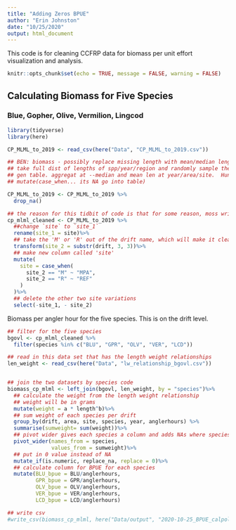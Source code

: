 ```yaml
---
title: "Adding Zeros BPUE"
author: "Erin Johnston"
date: "10/25/2020"
output: html_document
---
```


This code is for cleaning CCFRP data for biomass per unit effort visualization and analysis. 

```r

knitr::opts_chunk$set(echo = TRUE, message = FALSE, warning = FALSE)

```

## Calculating Biomass for Five Species
### Blue, Gopher, Olive, Vermilion, Lingcod

```r

library(tidyverse)
library(here)

```

```r

CP_MLML_to_2019 <- read_csv(here("Data", "CP_MLML_to_2019.csv"))

## BEN: biomass - possibly replace missing length with mean/median length for year/area/site combo?
## take full dist of lengths of spp/year/region and randomly sample them. (not best option)
## gen table. aggregat at --median and mean len at year/area/site.  Hunter q if this is the best way to deal with.
## mutate(case_when... its NA go into table)

CP_MLML_to_2019 <- CP_MLML_to_2019 %>%
  drop_na()

## the reason for this tidbit of code is that for some reason, moss writes MPA/REF for their 'site' column when they sample the MPA and REF on the same day, even though that particular drift is inside either the MPA or REF.
cp_mlml_cleaned <- CP_MLML_to_2019 %>%
  ##change `site` to `site_1`
  rename(site_1 = site)%>%
  ## take the 'M' or 'R' out of the drift name, which will make it clear if the MPA or REF was sampled
  transform(site_2 = substr(drift, 3, 3))%>%
  ## make new column called 'site'
  mutate(
    site = case_when(
      site_2 == "M" ~ "MPA",
      site_2 == "R" ~ "REF"
    )
  )%>%
  ## delete the other two site variations
  select(-site_1, - site_2)

```

Biomass per angler hour for the five species. This is on the drift level. 

```r
## filter for the five species
bgovl <- cp_mlml_cleaned %>%
  filter(species %in% c("BLU", "GPR", "OLV", "VER", "LCD"))

## read in this data set that has the length weight relationships
len_weight <- read_csv(here("Data", "lw_relationship_bgovl.csv"))


## join the two datasets by species code
biomass_cp_mlml <- left_join(bgovl, len_weight, by = "species")%>%
  ## calculate the weight from the length weight relationship
  ## weight will be in grams
  mutate(weight = a * length^b)%>%
  ## sum weight of each species per drift
  group_by(drift, area, site, species, year, anglerhours) %>%
  summarise(sumweight= sum(weight))%>%
  ## pivot wider gives each species a column and adds NAs where species were not caught on a drift
  pivot_wider(names_from = species,
              values_from = sumweight)%>%
  ## put in 0 value instead of NA
  mutate_if(is.numeric, replace_na, replace = 0)%>%
  ## calculate column for BPUE for each species
  mutate(BLU_bpue = BLU/anglerhours,
         GPR_bpue = GPR/anglerhours,
         OLV_bpue = OLV/anglerhours,
         VER_bpue = VER/anglerhours,
         LCD_bpue = LCD/anglerhours)

## write csv
#write_csv(biomass_cp_mlml, here("Data/output", "2020-10-25_BPUE_calpoly-mosslanding.csv"))

```